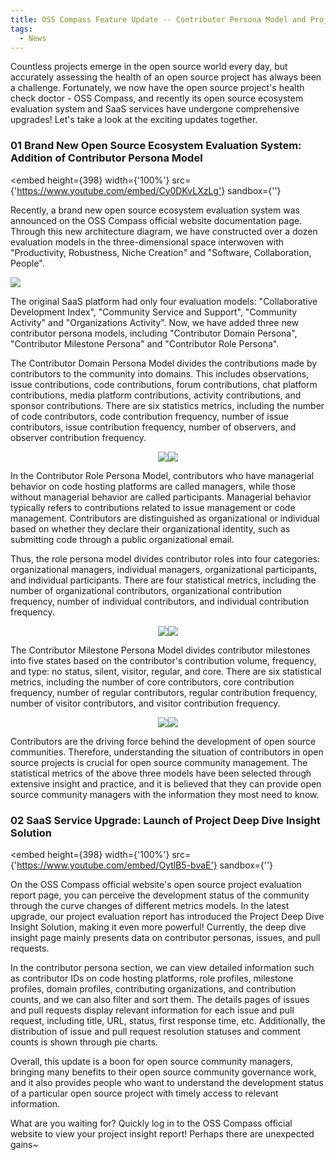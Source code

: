 ```yaml
---
title: OSS Compass Feature Update -- Contributor Persona Model and Project Deep Dive Insight Solution
tags:
  - News
---
```


Countless projects emerge in the open source world every day, but accurately assessing the health of an open source project has always been a challenge. Fortunately, we now have the open source project's health check doctor - OSS Compass, and recently its open source ecosystem evaluation system and SaaS services have undergone comprehensive upgrades! Let's take a look at the exciting updates together.

<!--truncate-->

### 01 Brand New Open Source Ecosystem Evaluation System: Addition of Contributor Persona Model

<embed
  height={398}
  width={'100%'}
  src={'https://www.youtube.com/embed/Cy0DKvLXzLg'}
  sandbox={''}
></embed>

Recently, a brand new open source ecosystem evaluation system was announced on the OSS Compass official website documentation page. Through this new architecture diagram, we have constructed over a dozen evaluation models in the three-dimensional space interwoven with "Productivity, Robustness, Niche Creation" and "Software, Collaboration, People".

![](media/2.png)

The original SaaS platform had only four evaluation models: "Collaborative Development Index", "Community Service and Support", "Community Activity" and "Organizations Activity". Now, we have added three new contributor persona models, including "Contributor Domain Persona", "Contributor Milestone Persona" and "Contributor Role Persona".

The Contributor Domain Persona Model divides the contributions made by contributors to the community into domains. This includes observations, issue contributions, code contributions, forum contributions, chat platform contributions, media platform contributions, activity contributions, and sponsor contributions. There are six statistics metrics, including the number of code contributors, code contribution frequency, number of issue contributors, issue contribution frequency, number of observers, and observer contribution frequency.

<center>

![](media/3.png)![](media/4.png)

</center>

In the Contributor Role Persona Model, contributors who have managerial behavior on code hosting platforms are called managers, while those without managerial behavior are called participants. Managerial behavior typically refers to contributions related to issue management or code management. Contributors are distinguished as organizational or individual based on whether they declare their organizational identity, such as submitting code through a public organizational email.

Thus, the role persona model divides contributor roles into four categories: organizational managers, individual managers, organizational participants, and individual participants. There are four statistical metrics, including the number of organizational contributors, organizational contribution frequency, number of individual contributors, and individual contribution frequency.

<center>

![](media/5.png)![](media/6.png)

</center>

The Contributor Milestone Persona Model divides contributor milestones into five states based on the contributor's contribution volume, frequency, and type: no status, silent, visitor, regular, and core. There are six statistical metrics, including the number of core contributors, core contribution frequency, number of regular contributors, regular contribution frequency, number of visitor contributors, and visitor contribution frequency.

<center>

![](media/7.png)![](media/8.png)

</center>

Contributors are the driving force behind the development of open source communities. Therefore, understanding the situation of contributors in open source projects is crucial for open source community management. The statistical metrics of the above three models have been selected through extensive insight and practice, and it is believed that they can provide open source community managers with the information they most need to know.

### 02 SaaS Service Upgrade: Launch of Project Deep Dive Insight Solution

<embed
  height={398}
  width={'100%'}
  src={'https://www.youtube.com/embed/OytlB5-bvaE'}
  sandbox={''}
></embed>

On the OSS Compass official website's open source project evaluation report page, you can perceive the development status of the community through the curve changes of different metrics models. In the latest upgrade, our project evaluation report has introduced the Project Deep Dive Insight Solution, making it even more powerful! Currently, the deep dive insight page mainly presents data on contributor personas, issues, and pull requests.

In the contributor persona section, we can view detailed information such as contributor IDs on code hosting platforms, role profiles, milestone profiles, domain profiles, contributing organizations, and contribution counts, and we can also filter and sort them. The details pages of issues and pull requests display relevant information for each issue and pull request, including title, URL, status, first response time, etc. Additionally, the distribution of issue and pull request resolution statuses and comment counts is shown through pie charts.

Overall, this update is a boon for open source community managers, bringing many benefits to their open source community governance work, and it also provides people who want to understand the development status of a particular open source project with timely access to relevant information.

What are you waiting for? Quickly log in to the OSS Compass official website to view your project insight report! Perhaps there are unexpected gains~
